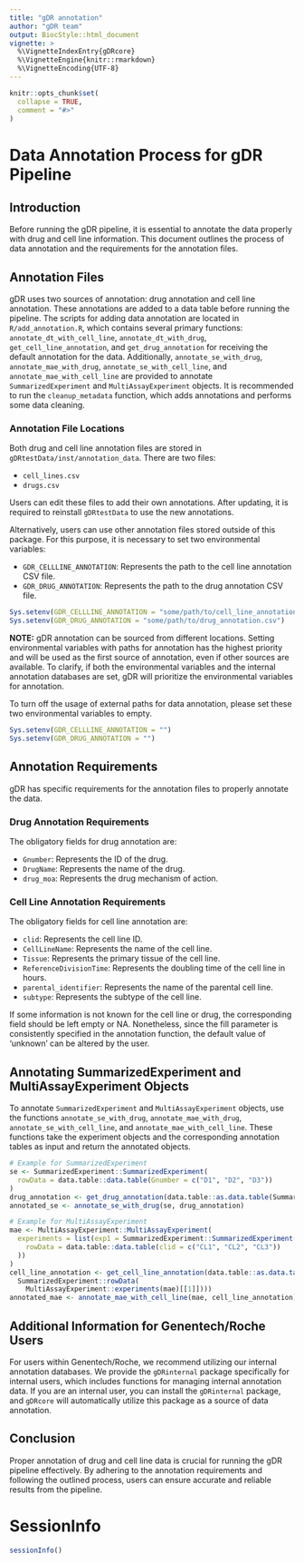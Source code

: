 ```yaml
---
title: "gDR annotation"
author: "gDR team"
output: BiocStyle::html_document
vignette: >
  %\VignetteIndexEntry{gDRcore}
  %\VignetteEngine{knitr::rmarkdown}
  %\VignetteEncoding{UTF-8}
---
```


```r
knitr::opts_chunk$set(
  collapse = TRUE,
  comment = "#>"
)
```

# Data Annotation Process for gDR Pipeline

## Introduction
Before running the gDR pipeline, it is essential to annotate the data properly with drug and cell line information. This document outlines the process of data annotation and the requirements for the annotation files.

## Annotation Files
gDR uses two sources of annotation: drug annotation and cell line annotation. These annotations are added to a data table before running the pipeline. The scripts for adding data annotation are located in `R/add_annotation.R`, which contains several primary functions: `annotate_dt_with_cell_line`, `annotate_dt_with_drug`, `get_cell_line_annotation`, and `get_drug_annotation` for receiving the default annotation for the data. Additionally, `annotate_se_with_drug`, `annotate_mae_with_drug`, `annotate_se_with_cell_line`, and `annotate_mae_with_cell_line` are provided to annotate `SummarizedExperiment` and `MultiAssayExperiment` objects. It is recommended to run the `cleanup_metadata` function, which adds annotations and performs some data cleaning.

### Annotation File Locations
Both drug and cell line annotation files are stored in `gDRtestData/inst/annotation_data`. There are two files:

- `cell_lines.csv`
- `drugs.csv`

Users can edit these files to add their own annotations. After updating, it is required to reinstall `gDRtestData` to use the new annotations.

Alternatively, users can use other annotation files stored outside of this package. For this purpose, it is necessary to set two environmental variables:

- `GDR_CELLLINE_ANNOTATION`: Represents the path to the cell line annotation CSV file.
- `GDR_DRUG_ANNOTATION`: Represents the path to the drug annotation CSV file.

```r
Sys.setenv(GDR_CELLLINE_ANNOTATION = "some/path/to/cell_line_annotation.csv")
Sys.setenv(GDR_DRUG_ANNOTATION = "some/path/to/drug_annotation.csv")
```

**NOTE:** gDR annotation can be sourced from different locations. Setting environmental variables with paths for annotation has the highest priority and will be used as the first source of annotation, even if other sources are available. To clarify, if both the environmental variables and the internal annotation databases are set, gDR will prioritize the environmental variables for annotation.

To turn off the usage of external paths for data annotation, please set these two environmental variables to empty.

```r
Sys.setenv(GDR_CELLLINE_ANNOTATION = "")
Sys.setenv(GDR_DRUG_ANNOTATION = "")
```

## Annotation Requirements
gDR has specific requirements for the annotation files to properly annotate the data.

### Drug Annotation Requirements
The obligatory fields for drug annotation are:

- `Gnumber`: Represents the ID of the drug.
- `DrugName`: Represents the name of the drug.
- `drug_moa`: Represents the drug mechanism of action.

### Cell Line Annotation Requirements
The obligatory fields for cell line annotation are:

- `clid`: Represents the cell line ID.
- `CellLineName`: Represents the name of the cell line.
- `Tissue`: Represents the primary tissue of the cell line.
- `ReferenceDivisionTime`: Represents the doubling time of the cell line in hours.
- `parental_identifier`: Represents the name of the parental cell line.
- `subtype`: Represents the subtype of the cell line.

If some information is not known for the cell line or drug, the corresponding field should be left empty or NA. Nonetheless, since the fill parameter is consistently specified in the annotation function, the default value of 'unknown' can be altered by the user.

## Annotating SummarizedExperiment and MultiAssayExperiment Objects

To annotate `SummarizedExperiment` and `MultiAssayExperiment` objects, use the functions `annotate_se_with_drug`, `annotate_mae_with_drug`, `annotate_se_with_cell_line`, and `annotate_mae_with_cell_line`. These functions take the experiment objects and the corresponding annotation tables as input and return the annotated objects.

```r
# Example for SummarizedExperiment
se <- SummarizedExperiment::SummarizedExperiment(
  rowData = data.table::data.table(Gnumber = c("D1", "D2", "D3"))
)
drug_annotation <- get_drug_annotation(data.table::as.data.table(SummarizedExperiment::rowData(se)))
annotated_se <- annotate_se_with_drug(se, drug_annotation)

# Example for MultiAssayExperiment
mae <- MultiAssayExperiment::MultiAssayExperiment(
  experiments = list(exp1 = SummarizedExperiment::SummarizedExperiment(
    rowData = data.table::data.table(clid = c("CL1", "CL2", "CL3"))
  ))
)
cell_line_annotation <- get_cell_line_annotation(data.table::as.data.table(
  SummarizedExperiment::rowData(
    MultiAssayExperiment::experiments(mae)[[1]])))
annotated_mae <- annotate_mae_with_cell_line(mae, cell_line_annotation)
```

## Additional Information for Genentech/Roche Users
For users within Genentech/Roche, we recommend utilizing our internal annotation databases. We provide the `gDRinternal` package specifically for internal users, which includes functions for managing internal annotation data. If you are an internal user, you can install the `gDRinternal` package, and `gDRcore` will automatically utilize this package as a source of data annotation.

## Conclusion
Proper annotation of drug and cell line data is crucial for running the gDR pipeline effectively. By adhering to the annotation requirements and following the outlined process, users can ensure accurate and reliable results from the pipeline.

# SessionInfo {-}

```r
sessionInfo()
```
